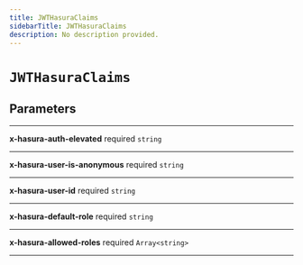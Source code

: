 ```yaml
---
title: JWTHasuraClaims
sidebarTitle: JWTHasuraClaims
description: No description provided.
---
```


# `JWTHasuraClaims`

## Parameters

---

**<span className="parameter-name">x-hasura-auth-elevated</span>** <span className="optional-status">required</span> <code>string</code>

---

**<span className="parameter-name">x-hasura-user-is-anonymous</span>** <span className="optional-status">required</span> <code>string</code>

---

**<span className="parameter-name">x-hasura-user-id</span>** <span className="optional-status">required</span> <code>string</code>

---

**<span className="parameter-name">x-hasura-default-role</span>** <span className="optional-status">required</span> <code>string</code>

---

**<span className="parameter-name">x-hasura-allowed-roles</span>** <span className="optional-status">required</span> <code>Array&lt;string&gt;</code>

---
